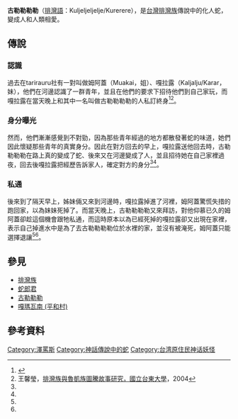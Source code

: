 '''古勒勒勒勒'''（[[排灣語|排灣語]]：Kuljeljeljelje/Kurerere），是[[台灣|台灣]][[排灣族|排灣族]]傳說中的化人蛇，變成人和人類相愛。
==傳說==
===認識===
過去在tarirauru社有一對叫做姆阿蓋（Muakai，姐）、嘎拉露（Kaljalju/Karar，妹），他們在河邊認識了一群青年，並且在他們的要求下招待他們到自己家玩，而嘎拉露在當天晚上和其中一名叫做古勒勒勒勒的人私訂終身<ref name="番族慣習調查報告書第五卷排灣族．第一冊">{{cite book|last=|first=|date=2003-10-01|title=番族慣習調查報告書第五卷排灣族．第一冊|url=http://www.smcbook.com.tw/smc/index.php?route=product/product&product_id=14091|location=|publisher=中央研究院民族所|page=|isbn=9789576719721|author=臺灣總督府臨時臺灣舊慣調查會|access-date=2022-06-09|archive-date=2021-02-07|archive-url=https://web.archive.org/web/20210207080541/http://www.smcbook.com.tw/smc/index.php?route=product%2Fproduct&product_id=14091}}</ref><ref name="排灣族與魯凱族圖騰故事研究">王馨瑩，[http://elib.lib.nttu.edu.tw/theses/Full_Text/ntttc/DSC/93/NTC93-008-5270-N030.pdf 排灣族與魯凱族圖騰故事研究，國立台東大學]{{Dead link}}，2004</ref>。
===身分曝光===
然而，他們漸漸感覺到不對勁，因為那些青年經過的地方都散發著蛇的味道，她們因此懷疑那些青年的真實身分。因此在對方回去的早上，嘎拉露送他回去時，古勒勒勒勒在路上真的變成了蛇、後來又在河邊變成了人，並且招待她在自己家裡過夜，回去後嘎拉露把經歷告訴家人，確定對方的身分<ref name="番族慣習調查報告書第五卷排灣族．第一冊"/><ref name="排灣族與魯凱族圖騰故事研究"/>。
===私通===
後來到了隔天早上，姊妹倆又來到河邊時，嘎拉露掉進了河裡，姆阿蓋驚慌失措的跑回家，以為妹妹死掉了。而當天晚上，古勒勒勒勒又來拜訪，對他仰慕已久的姆阿蓋卻趁這個機會跟牠私通，而這時原本以為已經死掉的嘎拉露卻又出現在家裡，表示自己掉進水中是為了去古勒勒勒勒位於水裡的家，並沒有被淹死，姆阿蓋只能選擇退讓<ref name="番族慣習調查報告書第五卷排灣族．第一冊"/><ref name="排灣族與魯凱族圖騰故事研究"/>。
==參見==
*[[排灣族|排灣族]]
*[[蛇郎君|蛇郎君]]
*[[古勒勒勒|古勒勒勒]]
*[[嘎瑪瓦南_(平和村)|嘎瑪瓦南 (平和村)]]
==參考資料==
{{reflist}}

[[Category:澤罵斯|Category:澤罵斯]]
[[Category:神話傳說中的蛇|Category:神話傳說中的蛇]]
[[Category:台湾原住民神话妖怪|Category:台湾原住民神话妖怪]]

{{Myth-stub}}